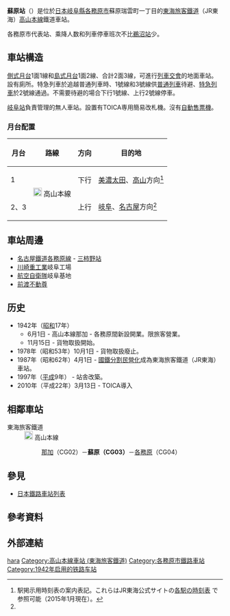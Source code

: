 {{NoteTA|1 = zh:蘇原站; zh-cn:苏原站; zh-tw:蘇原車站; zh-hk:蘇原站; }}
{{日本車站資訊
|公司色 = #f77321
|站名 = 蘇原站
|圖片 = JR Sohara Eki1.jpg
|pxl = 
|圖片說明 = 站舍（2005年2月）
|日文原名 = 蘇原
|平假名 = そはら
|羅馬拼音 = Sohara
|電報略號 = ソハ
|所在地 = {{JPN}}[[岐阜縣|岐阜縣]][[各務原市|各務原市]]蘇原瑞雲町一丁目
|車站構造 = [[地面車站|地面車站]]
|月台配置 = 2面3線
|啟用年月日 = 1942年（[[昭和|昭和]]17年）6月1日
|廢站年月日 = 
|乘客人數 = 935
|統計年度 = 2011年
|轉車 = 
|備註 = [[無人車站|無人車站]]
|全寬備註 =
|adjacent = {{Adjacent stations|system=東海旅客鐵道|line=CG|left=那加|right=各務原|note-left=CG02<br />3.2km|note-mid={{JR海車站編號|CG|03}}<br />距離[[岐阜站|岐阜]]10.4km|note-right=CG04<br />2.8km}}
}}
'''蘇原站'''（{{jpn|j=蘇原駅|hg=そはらえき|rm=Sohara eki|f=y}}）是位於[[日本|日本]][[岐阜縣|岐阜縣]][[各務原市|各務原市]]蘇原瑞雲町一丁目的[[東海旅客鐵道|東海旅客鐵道]]（JR東海）[[高山本線|高山本線]]鐵道車站。

各務原市代表站、乘降人数和列車停車班次不比[[鵜沼站|鵜沼站]]少。

== 車站構造 ==
[[側式月台|側式月台]]1面1線和[[島式月台|島式月台]]1面2線、合計2面3線，可進行[[列車交會|列車交會]]的地面車站。設有廁所。特急列車於追越普通列車時、1號線和3號線供[[普通列車|普通列車]]待避、[[特別急行列車|特急列車]]於2號線通過。不需要待避的場合下行1號線、上行2號線停車。

[[岐阜站|岐阜站]]負責管理的無人車站。設置有TOICA専用簡易改札機。沒有[[自動售票機|自動售票機]]。

=== 月台配置 ===
{| class="wikitable"
!月台!!路線!!方向!!目的地
|-
! 1
| rowspan=2 | [[File:JR_Central_Takayama_Line.svg|20px]] 高山本線
| style="text-align:center" | 下行
| [[美濃太田站|美濃太田]]、[[高山站_(日本)|高山]]方向<ref name="homen">駅掲示用時刻表の案内表記。これらはJR東海公式サイトの[http://railway.jr-central.co.jp/time-schedule/search/index.html 各駅の時刻表] {{Wayback|url=http://railway.jr-central.co.jp/time-schedule/search/index.html |date=20191019051307 }}で参照可能（2015年1月現在）。<!-- URLが変わることを想定し、直リンクはしていない ---></ref>
|-
! 2、3
| style="text-align:center" | 上行
| [[岐阜站|岐阜]]、[[名古屋站|名古屋]]方向<ref name="homen" />
|}

== 車站周邊 ==
* [[名鐵各務原線|名古屋鐵道各務原線]] - [[三柿野站|三柿野站]]
* [[川崎重工業|川崎重工業]]岐阜工場
* [[航空自衛隊|航空自衛隊]]岐阜基地
* [[佛眼院|前渡不動尊]]

== 历史 ==
* 1942年（[[昭和|昭和]]17年）
** 6月1日 - 高山本線那加 - 各務原間新設開業。限旅客營業。
** 11月15日 - 貨物取扱開始。
* 1978年（昭和53年）10月1日 - 貨物取扱廢止。
* 1987年（昭和62年）4月1日 - [[國鐵分割民營化|國鐵分割民營化]]成為東海旅客鐵道（JR東海）車站。
* 1997年（[[平成|平成]]9年） - 站舎改築。
* 2010年（平成22年）3月13日 - TOICA導入

== 相鄰車站 ==
; 東海旅客鐵道
: [[File:JR_Central_Takayama_Line.svg|20px]] 高山本線
:: [[那加站|那加]]（CG02）－'''蘇原（CG03）'''－[[各務原站|各務原]]（CG04）

== 參見 ==
* [[日本鐵路車站列表|日本鐵路車站列表]]

== 參考資料 ==
{{Reflist}}

== 外部連結 ==

{{高山本線 (JR東海)}}

{{DEFAULTSORT:Sohara}}
[[Category:日本鐵路車站_So|hara]]
[[Category:高山本線車站_(東海旅客鐵道)|Category:高山本線車站 (東海旅客鐵道)]]
[[Category:各務原市鐵路車站|Category:各務原市鐵路車站]]
[[Category:1942年启用的铁路车站|Category:1942年启用的铁路车站]]